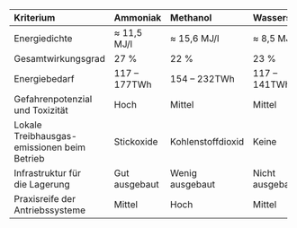 +-----------------------------+-----------------------+-----------------------+-----------------------+
| Kriterium                   | Ammoniak              | Methanol              | Wasserstoff           |
+:============================+:======================+:======================+:======================+
| Energiedichte               | ≈ 11,5 MJ/l           | ≈ 15,6 MJ/l           | ≈ 8,5 MJ/l            |
+-----------------------------+-----------------------+-----------------------+-----------------------+
| Gesamtwirkungsgrad          | 27 %                  | 22 %                  | 23 %                  |
+-----------------------------+-----------------------+-----------------------+-----------------------+
| Energiebedarf               | 117 -- 177TWh         | 154 -- 232TWh         | 117 -- 141TWh         |
+-----------------------------+-----------------------+-----------------------+-----------------------+
| Gefahrenpotenzial\          | Hoch                  | Mittel                | Mittel                |
| und Toxizität               |                       |                       |                       |
+-----------------------------+-----------------------+-----------------------+-----------------------+
| Lokale Treibhausgas-\       | Stickoxide            | Kohlenstoffdioxid     | Keine                 |
| emissionen beim Betrieb     |                       |                       |                       |
+-----------------------------+-----------------------+-----------------------+-----------------------+
| Infrastruktur für\          | Gut ausgebaut         | Wenig ausgebaut       | Nicht ausgebaut       |
| die Lagerung                |                       |                       |                       |
+-----------------------------+-----------------------+-----------------------+-----------------------+
| Praxisreife der\            | Mittel                | Hoch                  | Mittel                |
| Antriebssysteme             |                       |                       |                       |
+-----------------------------+-----------------------+-----------------------+-----------------------+
